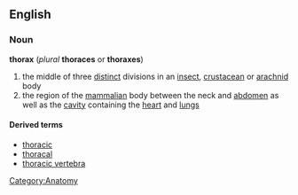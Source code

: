 ==English==
=== Noun ===
'''thorax''' (''plural'' '''thoraces''' or '''thoraxes''')
# the middle of three [[distinct]] divisions in an [[insect]], [[crustacean]] or [[arachnid]] body
# the region of the [[mammalian]] body between the neck and [[abdomen]] as well as the [[cavity]] containing the [[heart]] and [[lungs]]

====Derived terms====
*[[thoracic]]
*[[thoracal]]
*[[thoracic vertebra]]

[[Category:Anatomy]]